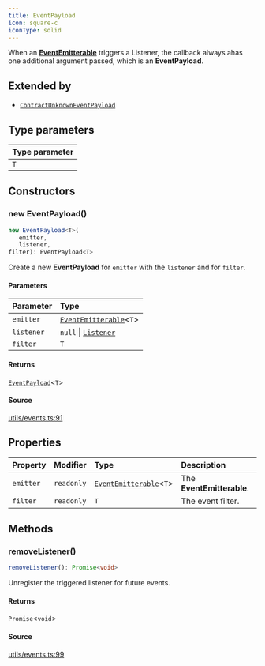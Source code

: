 ```yaml
---
title: EventPayload
icon: square-c
iconType: solid
---
```


When an [**EventEmitterable**](/sdk/content/interfaces/EventEmitterable) triggers a Listener, the callback always ahas one additional
argument passed, which is an **EventPayload**.

## Extended by

- [`ContractUnknownEventPayload`](/sdk/content/classes/ContractUnknownEventPayload)

## Type parameters

| Type parameter |
| :------ |
| `T` |

## Constructors

### new EventPayload()

```ts
new EventPayload<T>(
   emitter, 
   listener, 
filter): EventPayload<T>
```

Create a new **EventPayload** for `emitter` with the `listener` and for `filter`.

#### Parameters

| Parameter | Type |
| :------ | :------ |
| `emitter` | [`EventEmitterable`](/sdk/content/interfaces/EventEmitterable)\<`T`\> |
| `listener` | `null` \| [`Listener`](/sdk/content/type-aliases/Listener) |
| `filter` | `T` |

#### Returns

[`EventPayload`](/sdk/content/classes/EventPayload)\<`T`\>

#### Source

[utils/events.ts:91](https://github.com/dominant-strategies/quais.js/blob/c523dd62336b397db22e917054b8a36177cabf46/src/utils/events.ts#L91)

## Properties

| Property | Modifier | Type | Description |
| :------ | :------ | :------ | :------ |
| `emitter` | `readonly` | [`EventEmitterable`](/sdk/content/interfaces/EventEmitterable)\<`T`\> | The **EventEmitterable**. |
| `filter` | `readonly` | `T` | The event filter. |

## Methods

### removeListener()

```ts
removeListener(): Promise<void>
```

Unregister the triggered listener for future events.

#### Returns

`Promise`\<`void`\>

#### Source

[utils/events.ts:99](https://github.com/dominant-strategies/quais.js/blob/c523dd62336b397db22e917054b8a36177cabf46/src/utils/events.ts#L99)
